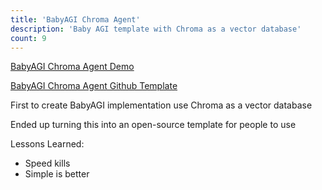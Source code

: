 ```yaml
---
title: 'BabyAGI Chroma Agent'
description: 'Baby AGI template with Chroma as a vector database'
count: 9
---
```


[BabyAGI Chroma Agent Demo](https://www.youtube.com/watch?v=j7w7feGBwYI)

[BabyAGI Chroma Agent Github Template](https://github.com/alexdphan/babyagi-chroma-agent)

First to create BabyAGI implementation use Chroma as a vector database

Ended up turning this into an open-source template for people to use

Lessons Learned:
- Speed kills
- Simple is better


